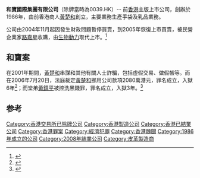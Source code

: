'''和寶國際集團有限公司'''（除牌當時為0039.HK）-- 前[[香港|香港]]主版上市公司，創辦於1986年，由前香港商人[[黃楚和|黃楚和]]創立，主要業務生產手袋及乳品業務。

公司由2004年11月起因發生財政問題暫停買賣，到2005年恢復上市買賣，被民營企業家[[路嘉星|路嘉星]]收購，由[[生物動力|生物動力]]取代上市。<ref>{{Cite news |url=http://finance.sina.com.cn/stock/hkstockcomment/20050616/12011691633.shtml |title=和宝公众持股量24.995% 申请豁免一个月_港股点评_财经纵横_新浪网 |accessdate=2021-12-13 |archive-date=2021-12-14 |archive-url=https://web.archive.org/web/20211214000949/http://finance.sina.com.cn/stock/hkstockcomment/20050616/12011691633.shtml |dead-url=no }}</ref>

==和寶案==
在2001年期間，[[黃楚和|黃楚和]]串謀和其他有關人士詐騙，包括虛假交易、做假帳等。而在2006年7月20日，法庭裁定[[黃楚和|黃楚和]]挪用公司款項2080萬港元，罪名成立，入獄6年<ref>{{Cite news |url=http://orientaldaily.on.cc/cnt/finance/20090507/00202_029.html |title=黃楚和上訴求減刑被拒 - 東方日報 |accessdate=2021-12-14 |archive-date=2021-12-14 |archive-url=https://web.archive.org/web/20211214000939/http://orientaldaily.on.cc/cnt/finance/20090507/00202_029.html |dead-url=no }}</ref>；而堂弟[[黃鎮平|黃鎮平]]被控洗黑錢罪，罪名成立，入獄3年。<ref>{{Cite news |url=http://news.sina.com.cn/c/2004-07-23/08323173214s.shtml |title=侨商黄楚和捐赠北京教师进修学校侨心电子阅览室 |accessdate=2021-12-14}}</ref>

==参考==
{{reflist}}

[[Category:香港交易所已除牌公司|Category:香港交易所已除牌公司]]
[[Category:香港製造公司|Category:香港製造公司]]
[[Category:香港已結業公司|Category:香港已結業公司]]
[[Category:香港罪案|Category:香港罪案]]
[[Category:經濟犯罪|Category:經濟犯罪]]
[[Category:香港醜聞|Category:香港醜聞]]
[[Category:1986年成立的公司|Category:1986年成立的公司]]
[[Category:2008年結業公司|Category:2008年結業公司]]
[[Category:皮革製造商|Category:皮革製造商]]